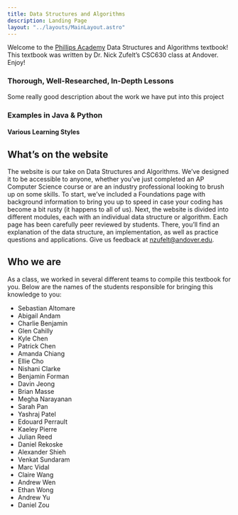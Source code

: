 ```yaml
---
title: Data Structures and Algorithms
description: Landing Page
layout: "../layouts/MainLayout.astro"
---
```


Welcome to the [Phillips Academy](https://www.andover.edu/) Data Structures and Algorithms textbook! This textbook was written by Dr. Nick Zufelt’s CSC630 class at Andover. Enjoy!

### Thorough, Well-Researched, In-Depth Lessons

Some really good description about the work we have put into this project

### Examples in Java & Python

#### Various Learning Styles



## What’s on the website

The website is our take on Data Structures and Algorithms. We’ve designed it to be accessible to anyone, whether you’ve just completed an AP Computer Science course or are an industry professional looking to brush up on some skills. To start, we’ve included a Foundations page with background information to bring you up to speed in case your coding has become a bit rusty (it happens to all of us). Next, the website is divided into different modules, each with an individual data structure or algorithm. Each page has been carefully peer reviewed by students. There, you’ll find an explanation of the data structure, an implementation, as well as practice questions and applications. Give us feedback at nzufelt@andover.edu.

## Who we are

As a class, we worked in several different teams to compile this textbook for you. Below are the names of the students responsible for bringing this knowledge to you:

- Sebastian Altomare
- Abigail Andam
- Charlie Benjamin
- Glen Cahilly
- Kyle Chen
- Patrick Chen
- Amanda Chiang
- Ellie Cho
- Nishani Clarke
- Benjamin Forman
- Davin Jeong
- Brian Masse
- Megha Narayanan
- Sarah Pan
- Yashraj Patel
- Edouard Perrault
- Kaeley Pierre
- Julian Reed
- Daniel Rekoske
- Alexander Shieh
- Venkat Sundaram
- Marc Vidal
- Claire Wang
- Andrew Wen
- Ethan Wong
- Andrew Yu
- Daniel Zou
